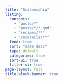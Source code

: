 ```yaml
---
title: "Scarnecchia"
listing:
  contents: 
    - "posts/*"
    - "posts/*/*.qmd"
    - "recipes/**"
    - "cocktails/**"
  feed: true
  sort: "date desc"
  type: default
  categories: true
  sort-ui: true
  filter-ui: true
page-layout: full
title-block-banner: true
---
```



